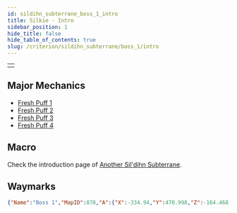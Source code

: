 ```yaml
---
id: sildihn_subterrane_boss_1_intro
title: Silkie - Intro
sidebar_position: 1
hide_title: false
hide_table_of_contents: true
slug: /criterion/sildihn_subterrane/boss_1/intro
---
```

<table width='50%'>
    <tr>
    <td><KittenAsset path='ass/boss1/boss1_banner.png' wrapper='div' /></td>
    </tr>
</table>

## Major Mechanics

- [Fresh Puff 1](/criterion/sildihn_subterrane/boss_1/fresh_puff_1)
- [Fresh Puff 2](/criterion/sildihn_subterrane/boss_1/fresh_puff_2)
- [Fresh Puff 3](/criterion/sildihn_subterrane/boss_1/fresh_puff_3)
- [Fresh Puff 4](/criterion/sildihn_subterrane/boss_1/fresh_puff_4)

## Macro

Check the introduction page of [Another Sil'dihn Subterrane](/criterion/sildihn_subterrane/intro).

## Waymarks

```json
{"Name":"Boss 1","MapID":878,"A":{"X":-334.94,"Y":470.998,"Z":-164.468,"ID":0,"Active":true},"B":{"X":-325.036,"Y":470.998,"Z":-155.07,"ID":1,"Active":true},"C":{"X":-334.91,"Y":470.998,"Z":-145.132,"ID":2,"Active":true},"D":{"X":-345.032,"Y":470.998,"Z":-155.218,"ID":3,"Active":true},"One":{"X":-344.979,"Y":470.998,"Z":-164.902,"ID":4,"Active":true},"Two":{"X":-324.98,"Y":470.998,"Z":-164.992,"ID":5,"Active":true},"Three":{"X":-325.131,"Y":470.998,"Z":-144.861,"ID":6,"Active":true},"Four":{"X":-344.89,"Y":470.998,"Z":-145.089,"ID":7,"Active":true}}
```

<KittenAsset path='ass/boss1/boss1_waymark.png' wrapper='div' />